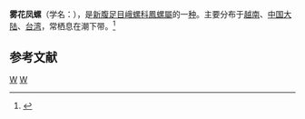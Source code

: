 {{Speciesbox
| taxon = Babylonia lutosa
| binomial_authority = (Lamarck, 1822)
}}
'''雾花凤螺'''（学名：''{{lang|la|Babylonia lutosa}}''），是[[新腹足目|新腹足目]][[峨螺科|峨螺科]][[鳳螺屬|鳳螺屬]]的一[[种|种]]。主要分布于[[越南|越南]]、[[中国大陆|中国大陆]]、[[台湾|台湾]]，常栖息在潮下带。<ref>{{cite web|url=http://shell.sinica.edu.tw/chinese/shellbase_detail.php?science_no=1117|title=国际贝库：雾花凤螺|publisher=台湾贝类资料库|accessdate=2009-08-11}}</ref>

== 参考文献 ==
{{reflist}}
{{Taxonbar|from=Q13433108}}
[[Category:鳳螺屬|W]]
[[Category:_1822年描述的动物|W]]